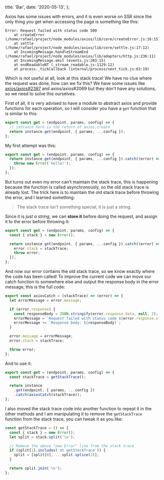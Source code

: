 
  title: 'Bar',
  date: '2020-05-13',
};



Axios has some issues with errors, and it is even worse on SSR since the only thing you get when accessing the page is something like this:

```
Error: Request failed with status code 500
    at createError (/home/rafael/project/node_modules/axios/lib/core/createError.js:16:15)
    at settle (/home/rafael/project/node_modules/axios/lib/core/settle.js:17:12)
    at IncomingMessage.handleStreamEnd (/home/rafael/project/node_modules/axios/lib/adapters/http.js:236:11)
    at IncomingMessage.emit (events.js:203:15)
    at endReadableNT (_stream_readable.js:1129:12)
    at process._tickCallback (internal/process/next_tick.js:63:19)
```

Which is not useful at all, look at this stack trace! We have no clue where the request was done, how can we fix this? We have some issues like [axios/axios#2387](https://github.com/axios/axios/issues/2387) and axios/axios#2069 but they don't have any solutions, so we need to solve this ourselves.

First of all, it is very advised to have a module to abstract axios and provide functions for each operation, so I will consider you have a `get` function that is similar to this:

```js
export const get = (endpoint, params, config) => {
  // instance here is the return of axios.create
  return instance.get(endpoint, { params, ...config });
};
```

My first attempt was this:

```js
export const get = (endpoint, params, config) => {
  return instance.get(endpoint, { params, ...config }).catch((error) => {
    throw new Error('hello!');
  });
};
```

But turns out even my error can't maintain the stack trace, this is happening because the function is called asynchronously, so the old stack trace is already lost. The trick here is to maintain the old stack trace before throwing the error, and I learned something:

> The stack trace isn't something special, it is just a string.

Since it is _just a string_, we can **store it** before doing the request, and assign it to the error before throwing it:

```js
export const get = (endpoint, params, config) => {
  const { stack } = new Error();

  return instance.get(endpoint, { params, ...config }).catch((error) => {
    error.stack = stackTrace;
    throw error;
  });
};
```

And now our error contains the old stack trace, so we know exactly where the code has been called! To improve the current code we can move our catch function to somewhere else and output the response body in the error message, this is the full code:

```js
export const axiosCatch = (stackTrace) => (error) => {
  let errorMessage = error.message;

  if (error.response) {
    const responseBody = JSON.stringify(error.response.data, null, 2);
    errorMessage = `Request failed with status code ${error.response.status}\n`;
    errorMessage += `Response body: ${responseBody}`;
  }

  error.message = errorMessage;
  error.stack = stackTrace;

  throw error;
};
```

And to use it:

```js
export const get = (endpoint, params, config) => {
  const stackTrace = getStackTrace();

  return instance
    .get(endpoint, { params, ...config })
    .catch(axiosCatch(stackTrace));
};
```

I also moved the stack trace code into another function to repeat it in the other methods and I am manipulating it to remove the `getStackTrace` function from the stack trace, you can tweak it as you like:

```js
const getStackTrace = () => {
  const { stack } = new Error();
  let split = stack.split('\n');

  // Remove the above "new Error" line from the stack trace
  if (split[1].includes('at getStackTrace')) {
    split = [split[0], ...split.splice(2)];
  }

  return split.join('\n');
};
```

